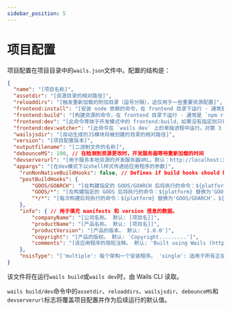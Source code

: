 ```yaml
---
sidebar_position: 5
---
```


# 项目配置

项目配置在项目目录中的`wails.json`文件中。配置的结构是：

```json
{
  "name": "[项目名称]",
  "assetdir": "[资源目录的相对路径]",
  "reloaddirs": "[触发重新加载的附加目录（逗号分隔），这仅用于一些重要资源配置]",
  "frontend:install": "[安装 node 依赖的命令，在 frontend 目录下运行 - 通常是 `npm install`]",
  "frontend:build": "[构建资源的命令，在 frontend 目录下运行 - 通常是 `npm run build`]",
  "frontend:dev": "[此命令等效于开发模式中的 frontend:build，如果没有指定则只有 frontend:build]",
  "frontend:dev:watcher": "[此命令在 `wails dev` 上的单独进程中运行。对第 3 方观察者有用]",
  "wailsjsdir": "[自动生成的JS模块将被创建的目录的相对路径]",
  "version": "[项目配置版本]",
  "outputfilename": "[二进制文件的名称]",
  "debounceMS": 100, // 在检测到资源更改时，开发服务器等待重新加载的时间
  "devserverurl": "[用于服务本地资源的开发服务器URL。默认：http://localhost:34115]",
  "appargs": "[在dev模式下以shell样式传递给应用程序的参数]",
	"runNonNativeBuildHooks": false, // Defines if build hooks should be run though they are defined for an OS other than the host OS.
	"postBuildHooks": {
		"GOOS/GOARCH": "[在构建指定的 GOOS/GOARCH 后将执行的命令：${platform} 替换为'GOOS/GOARCH'，${bin} 替换为编译后的二进制文件的路径。'GOOS/GOARCH'钩子在'GOOS/*'和'*/*'钩子之前执行。]",
		"GOOS/*": "[在构建指定的 GOOS 后将执行的命令：${platform} 替换为'GOOS/GOARCH'，${bin} 替换为编译后的二进制文件的路径。'GOOS/*'钩子在'*/*'钩子之前执行。]",
		"*/*": "[每次构建后将执行的命令：${platform} 替换为'GOOS/GOARCH'，${bin} 替换为编译后的二进制文件的路径。]"
	},
	"info": { // 用于填充 manifests 和 version 信息的数据。
		"companyName": "[公司名称。 默认: [项目名]]",
		"productName": "[产品名称。 默认: [项目名]]",
		"productVersion": "[产品的版本。 默认: '1.0.0']",
		"copyright": "[产品的版权。 默认: 'Copyright.........']",
		"comments": "[该应用程序的简短注释。 默认: 'Built using Wails (https://wails.app)']"
	},
	"nsisType": "['multiple': 每个架构一个安装程序。 'single': 适用于所有正在构建的架构的单一通用安装程序。 默认: 'multiple']"
}
```

该文件将在运行`wails build`或`wails dev`时，由 Wails CLI 读取。

`wails build/dev`命令中的`assetdir`、`reloaddirs`、`wailsjsdir`、`debounceMS`和`devserverurl`标志将覆盖项目配置并作为后续运行的默认值。
